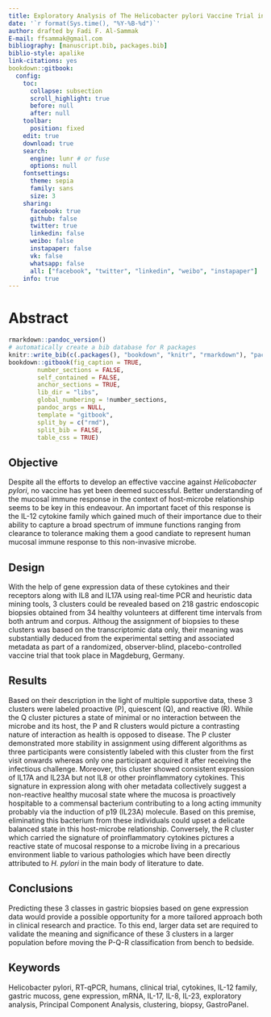 ```yaml
---
title: Exploratory Analysis of The Helicobacter pylori Vaccine Trial in Magdeburg
date: '`r format(Sys.time(), "%Y-%B-%d")`'
author: drafted by Fadi F. Al-Sammak
E-mail: ffsammak@gmail.com
bibliography: [manuscript.bib, packages.bib]
biblio-style: apalike
link-citations: yes
bookdown::gitbook:
  config:
    toc:
      collapse: subsection
      scroll_highlight: true
      before: null
      after: null
    toolbar:
      position: fixed
    edit: true
    download: true
    search:
      engine: lunr # or fuse
      options: null
    fontsettings:
      theme: sepia
      family: sans
      size: 3
    sharing:
      facebook: true
      github: false
      twitter: true
      linkedin: false
      weibo: false
      instapaper: false
      vk: false
      whatsapp: false
      all: ["facebook", "twitter", "linkedin", "weibo", "instapaper"]
    info: true
---
```


# Abstract {-}

```r
rmarkdown::pandoc_version()
# automatically create a bib database for R packages
knitr::write_bib(c(.packages(), "bookdown", "knitr", "rmarkdown"), "packages.bib")
bookdown::gitbook(fig_caption = TRUE,
        number_sections = FALSE,
        self_contained = FALSE,
        anchor_sections = TRUE,
        lib_dir = "libs",
        global_numbering = !number_sections,
        pandoc_args = NULL,
        template = "gitbook",
        split_by = c("rmd"),
        split_bib = FALSE,
        table_css = TRUE)
```

## Objective ##

Despite all the efforts to develop an effective vaccine against _Helicobacter pylori_, no vaccine has yet been deemed successful.
Better understanding of the mucosal immune response in the context of host-microbe relationship seems to be key in this endeavour.
An important facet of this response is the IL-12 cytokine family which gained much of their importance due to their ability to capture a broad spectrum of immune functions ranging from clearance to tolerance making them a good candiate to represent human mucosal immune response to this non-invasive microbe.

## Design ##

With the help of gene expression data of these cytokines and their receptors along with IL8 and IL17A using real-time PCR and heuristic data mining tools, 3 clusters could be revealed based on 218 gastric endoscopic biopsies obtained from 34 healthy volunteers at different time intervals from both antrum and corpus.
Althoug the assignment of biopsies to these clusters was based on the transcriptomic data only, their meaning was substantially deduced from the experimental setting and associated metadata as part of a randomized, observer-blind, placebo-controlled vaccine trial that took place in Magdeburg, Germany.
  
## Results ##

Based on their description in the light of multiple supportive data, these 3 clusters were labeled proactive (P), quiescent (Q), and reactive (R).
While the Q cluster pictures a state of minimal or no interaction between the microbe and its host, the P and R clusters would picture a contrasting nature of interaction as health is opposed to disease.
The P cluster demonstrated more stability in assignment using different algorithms as three participants were consistently labeled with this cluster from the first visit onwards whereas only one participant acquired it after receiving the infectious challenge.
Moreover, this cluster showed consistent expression of IL17A and IL23A but not IL8 or other proinflammatory cytokines.
This signature in expression along with oher metadata collectively suggest a non-reactive healthy mucosal state where the mucosa is proactively hospitable to a commensal bacterium contributing to a long acting immunity probably via the induction of p19 (IL23A) molecule.
Based on this premise, eliminating this bacterium from these individuals could upset a delicate balanced state in this host-microbe relationship.
Conversely, the R cluster which carried the signature of proinflammatory cytokines pictures a reactive state of mucosal response to a microbe living in a precarious environment liable to various pathologies which have been directly attributed to _H. pylori_ in the main body of literature to date.

## Conclusions ##

Predicting these 3 classes in gastric biopsies based on gene expression data would provide a possible opportunity for a more tailored approach both in clinical research and practice.
To this end, larger data set are required to validate the meaning and significance of these 3 clusters in a larger population before moving the P-Q-R classification from bench to bedside.

## Keywords ##
Helicobacter pylori, RT-qPCR, humans, clinical trial, cytokines, IL-12 family, gastric mucoss, gene expression, mRNA, IL-17, IL-8, IL-23, exploratory analysis, Principal Component Analysis, clustering, biopsy, GastroPanel.
